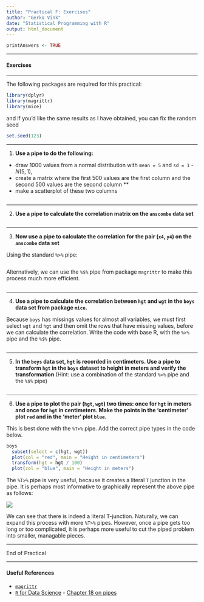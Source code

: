 ```yaml
---
title: "Practical F: Exercises"
author: "Gerko Vink"
date: "Statistical Programming with R"
output: html_document
---
```



```r
printAnswers <- TRUE
```


---

#### Exercises

---

The following packages are required for this practical:
```r
library(dplyr)
library(magrittr)
library(mice)
```
and if you'd like the same results as I have obtained, you can fix the random seed
```r
set.seed(123)
```

---

1. **Use a pipe to do the following:**

- draw 1000 values from a normal distribution with `mean = 5` and `sd = 1` - $N(5, 1)$, 
- create a matrix where the first 500 values are the first column and the second 500 values are the second column **
- make a scatterplot of these two columns
```r


```


---

2. **Use a pipe to calculate the correlation matrix on the `anscombe` data set**

```r

```

---

3. **Now use a pipe to calculate the correlation for the pair (`x4`, `y4`) on the `anscombe` data set**

Using the standard `%>%` pipe:
```r

```
Alternatively, we can use the `%$%` pipe from package `magrittr` to make this process much more efficient.
```r

```

---

4. **Use a pipe to calculate the correlation between `hgt` and `wgt` in the `boys` data set from package `mice`.**

Because `boys` has missings values for almost all variables, we must first select `wgt` and `hgt` and then omit the rows that have missing values, before we can calculate the correlation. Write the code with base R, with the `%>%` pipe and the `%$%` pipe.

```r

```

---

5. **In the `boys` data set, `hgt` is recorded in centimeters. Use a pipe to transform `hgt` in the `boys` dataset to height in meters and verify the transformation** (Hint: use a combination of the standard `%>%` pipe and the `%$%` pipe)
```r

```

---

6. **Use a pipe to plot the pair (`hgt`, `wgt`) two times: once for `hgt` in meters and once for `hgt` in centimeters. Make the points in the 'centimeter' plot `red` and in the 'meter' plot `blue`. **

This is best done with the `%T>%` pipe. Add the correct pipe types in the code below.
```r
boys 
  subset(select = c(hgt, wgt)) 
  plot(col = "red", main = "Height in centimeters") 
  transform(hgt = hgt / 100) 
  plot(col = "blue", main = "Height in meters")
```

The `%T>%` pipe is very useful, because it creates a literal `T` junction in the pipe. It is perhaps most informative to graphically represent the above pipe as follows:

![](flow_t_pipe.png)

We can see that there is indeed a literal T-junction. Naturally, we can expand this process with more `%T>%` pipes. However, once a pipe gets too long or too complicated, it is perhaps more useful to cut the piped problem into smaller, managable pieces. 

---

End of Practical
 
---

#### Useful References

- [`magrittr`](https://magrittr.tidyverse.org)
- [`R` for Data Science](http://r4ds.had.co.nz) - [Chapter 18 on pipes](http://r4ds.had.co.nz/pipes.html)